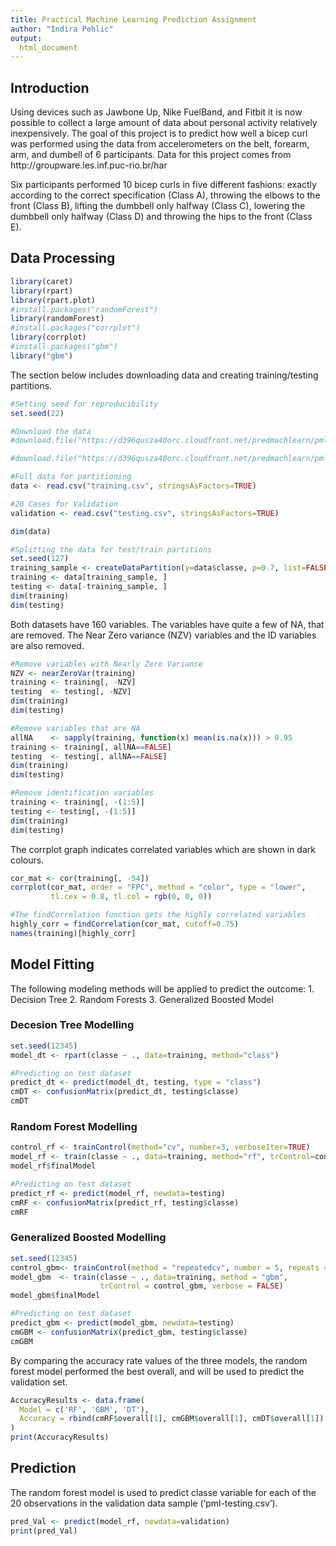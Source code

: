 ```yaml
---
title: Practical Machine Learning Prediction Assignment 
author: "Indira Pehlic"
output:
  html_document
---
```

## Introduction 

Using devices such as Jawbone Up, Nike FuelBand, and Fitbit it is now possible to collect a large amount of data about personal activity relatively inexpensively. The goal of this project is to predict how well a bicep curl was performed using the data from accelerometers on the belt, forearm, arm, and dumbell of 6 participants. Data for this project comes from http://groupware.les.inf.puc-rio.br/har

Six participants performed 10 bicep curls in five different fashions: exactly according to the correct specification (Class A), throwing the elbows to the front (Class B), lifting the dumbbell only halfway (Class C), lowering the dumbbell only halfway (Class D) and throwing the hips to the front (Class E).

## Data Processing

```r
library(caret)
library(rpart)
library(rpart.plot)
#install.packages("randomForest")
library(randomForest)
#install.packages("corrplot")
library(corrplot)
#install.packages("gbm")
library("gbm")

```
The section below includes downloading data and creating training/testing partitions. 
```r
#Setting seed for reproducibility
set.seed(22)

#Download the data
#download.file("https://d396qusza40orc.cloudfront.net/predmachlearn/pml-training.csv", destfile = "training.csv")

#download.file("https://d396qusza40orc.cloudfront.net/predmachlearn/pml-testing.csv", destfile = "testing.csv")

#Full data for partitioning
data <- read.csv("training.csv", stringsAsFactors=TRUE)

#20 Cases for Validation
validation <- read.csv("testing.csv", stringsAsFactors=TRUE)

dim(data)

```

```r
#Splitting the data for test/train partitions
set.seed(127)
training_sample <- createDataPartition(y=data$classe, p=0.7, list=FALSE)
training <- data[training_sample, ]
testing <- data[-training_sample, ]
dim(training)
dim(testing)
```
Both datasets have 160 variables. The variables have quite a few of NA, that are removed. The Near Zero variance (NZV) variables and the ID variables are also removed.
```r
#Remove variables with Nearly Zero Variance
NZV <- nearZeroVar(training)
training <- training[, -NZV]
testing  <- testing[, -NZV]
dim(training)
dim(testing)
```
```r
#Remove variables that are NA
allNA    <- sapply(training, function(x) mean(is.na(x))) > 0.95
training <- training[, allNA==FALSE]
testing  <- testing[, allNA==FALSE]
dim(training)
dim(testing)
```

```r
#Remove identification variables
training <- training[, -(1:5)]
testing <- testing[, -(1:5)]
dim(training)
dim(testing)
```
The corrplot graph indicates correlated variables which are shown in dark colours. 
```r
cor_mat <- cor(training[, -54])
corrplot(cor_mat, order = "FPC", method = "color", type = "lower", 
         tl.cex = 0.8, tl.col = rgb(0, 0, 0))
```
```r
#The findCorrelation function gets the highly correlated variables  
highly_corr = findCorrelation(cor_mat, cutoff=0.75)
names(training)[highly_corr]
```
## Model Fitting 
The following modeling methods will be applied to predict the outcome: 
1. Decision Tree 
2. Random Forests
3. Generalized Boosted Model

### Decesion Tree Modelling 

```r
set.seed(12345)
model_dt <- rpart(classe ~ ., data=training, method="class")

#Predicting on test dataset
predict_dt <- predict(model_dt, testing, type = "class")
cmDT <- confusionMatrix(predict_dt, testing$classe)
cmDT
```

### Random Forest Modelling 
```r
control_rf <- trainControl(method="cv", number=3, verboseIter=TRUE)
model_rf <- train(classe ~ ., data=training, method="rf", trControl=control_rf, importance = TRUE)
model_rf$finalModel
```

```r
#Predicting on test dataset
predict_rf <- predict(model_rf, newdata=testing)
cmRF <- confusionMatrix(predict_rf, testing$classe)
cmRF
```

### Generalized Boosted Modelling 
```r
set.seed(12345)
control_gbm<- trainControl(method = "repeatedcv", number = 5, repeats = 1)
model_gbm  <- train(classe ~ ., data=training, method = "gbm",
                    trControl = control_gbm, verbose = FALSE)
model_gbm$finalModel
```
```r
#Predicting on test dataset
predict_gbm <- predict(model_gbm, newdata=testing)
cmGBM <- confusionMatrix(predict_gbm, testing$classe)
cmGBM
```
By comparing the accuracy rate values of the three models, the random forest model performed the best overall, and will be used to predict the validation set.
```r
AccuracyResults <- data.frame(
  Model = c('RF', 'GBM', 'DT'),
  Accuracy = rbind(cmRF$overall[1], cmGBM$overall[1], cmDT$overall[1])
)
print(AccuracyResults)
```
## Prediction 
The random forest model is used to predict classe variable for each of the 20 observations in the validation data sample (‘pml-testing.csv’). 
```r
pred_Val <- predict(model_rf, newdata=validation)
print(pred_Val)
```